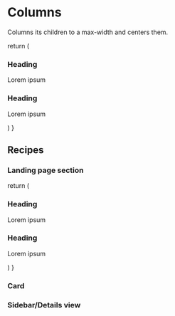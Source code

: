 
# Columns
Columns its children to a max-width and centers them.

  return (
    <Columns>
      <Stack bleed='10px 5px' bleedLeft='7px'>
        <h3>Heading</h3>
        <p>Lorem ipsum</p>
      </Stack>
      <Stack>
        <h3>Heading</h3>
        <p>Lorem ipsum</p>
      </Stack>
    </Columns>
  )
}

<Example />

## Recipes

### Landing page section

  return (
    <Columns ratio='1/1.6'>
      <Stack bleed='10px 5px' bleedLeft='7px'>
        <h3>Heading</h3>
        <p>Lorem ipsum</p>
      </Stack>
      <Stack>
        <h3>Heading</h3>
        <p>Lorem ipsum</p>
      </Stack>
    </Columns>
  )
}

<Example2 />

### Card

### Sidebar/Details view
